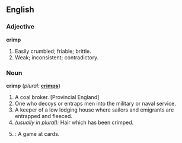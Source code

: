 ==English==

{{webster}}
===Adjective===
'''crimp'''
#Easily crumbled; friable; brittle.
#Weak; inconsistent; contradictory.

===Noun===
'''crimp'''  (''plural:'' '''[[crimps]]''')
#A coal broker. [Provincial England]
#One who decoys or entraps men into the military or naval service.
#A keeper of a low lodging house where sailors and emigrants are entrapped and fleeced.
# ''(usually in plural):'' Hair which has been crimped.
# {{obsolete}}: A game at cards.